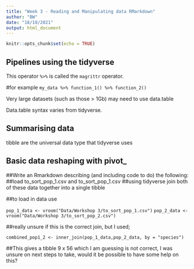 ```yaml
---
title: "Week 3 - Reading and Manipulating data RMarkdown"
author: "BW"
date: "18/10/2021"
output: html_document
---
```


```r
knitr::opts_chunk$set(echo = TRUE)
```

## Pipelines using the tidyverse

This operator `%>%` is called the `magrittr` operator.

#for example `my_data %>% function_1() %>% function_2()`

Very large datasets (such as those > 1Gb) may need to use data.table

Data.table syntax varies from tidyverse.

## Summarising data

tibble are the universal data type that tidyverse uses

## Basic data reshaping with pivot_

##Write an Rmarkdown describing (and including code to do) the following:
##load to_sort_pop_1.csv and to_sort_pop_1.csv
##using tidyverse join both of these data together into a single tibble

##to load in data use

`pop_1_data <- vroom("Data/Workshop 3/to_sort_pop_1.csv")`
`pop_2_data <- vroom("Data/Workshop 3/to_sort_pop_2.csv")`

##really unsure if this is the correct join, but I used;

`combined_pop1_2 <- inner_join(pop_1_data,pop_2_data, by = "species")`

##This gives a tibble 9 x 56 which I am guessing is not correct, I was unsure on next steps to take, would it be possible to have some help on this?

